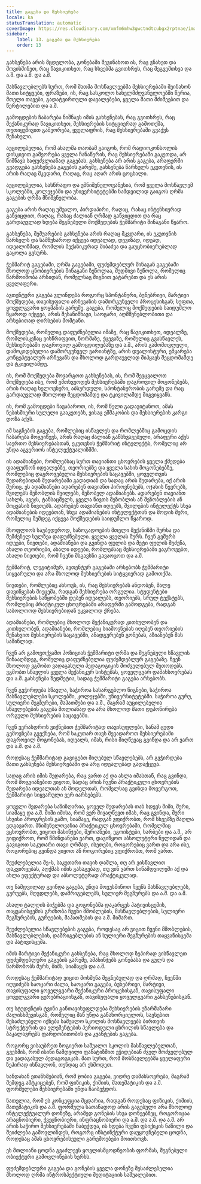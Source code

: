 ```yaml
---
title: გაგება და მეხსიერება
locale: ka
statusTranslation: automatic
coverImage: https://res.cloudinary.com/xmfm6mhw3gwctndtcubgx2rptnae/image/upload/v1740337243/small_cover_educacion_fundamental_a051170f1c.webp
sidebar:
    label: 13. გაგება და მეხსიერება
    order: 13
---
```

გახსენება არის მცდელობა, გონებაში შევინახოთ ის, რაც ვნახეთ და მოვისმინეთ, რაც წავიკითხეთ, რაც სხვებმა გვითხრეს, რაც შეგვემთხვა და ა.შ. და ა.შ. და ა.შ.

მასწავლებლებს სურთ, რომ მათმა მოსწავლეებმა მეხსიერებაში შეინახონ მათი სიტყვები, ფრაზები, ის, რაც სასკოლო სახელმძღვანელოებში წერია, მთელი თავები, გადატვირთული დავალებები, ყველა მათი მძიმეებით და წერტილებით და ა.შ.

გამოცდების ჩაბარება ნიშნავს იმის გახსენებას, რაც გვითხრეს, რაც მექანიკურად წავიკითხეთ, მეხსიერების სიტყვიერად გამოთქმა, თუთიყუშივით გამეორება, ყველაფრის, რაც მეხსიერებაში გვაქვს შენახული.

აუცილებელია, რომ ახალმა თაობამ გაიგოს, რომ რადიოკონსოლის დისკივით გამეორება ყველა ჩანაწერის, რაც მეხსიერებაში გაკეთდა, არ ნიშნავს საფუძვლიანად გაგებას. გახსენება არ არის გაგება, არაფერში გვადგება გახსენება გაგების გარეშე, გახსენება წარსულს ეკუთვნის, ის არის რაღაც მკვდარი, რაღაც, რაც აღარ არის ცოცხალი.

აუცილებელია, სასწრაფო და უმნიშვნელოვანესია, რომ ყველა მოსწავლემ სკოლებში, კოლეჯებში და უნივერსიტეტებში ნამდვილად გაიგოს ღრმა გაგების ღრმა მნიშვნელობა.

გაგება არის რაღაც უშუალო, პირდაპირი, რაღაც, რასაც ინტენსიურად განვიცდით, რაღაც, რასაც ძალიან ღრმად განვიცდით და რაც გარდაუვლად ხდება შეგნებული მოქმედების ჭეშმარიტი შინაგანი წყარო.

გახსენება, მემუარების გახსენება არის რაღაც მკვდარი, ის ეკუთვნის წარსულს და სამწუხაროდ იქცევა იდეალად, დევიზად, იდეად, იდეალიზმად, რომლის მექანიკურად მიბაძვა და გაუცნობიერებლად გაყოლა გვსურს.

ჭეშმარიტ გაგებაში, ღრმა გაგებაში, ფუძემდებლურ შინაგან გაგებაში მხოლოდ ცნობიერების შინაგანი ზეწოლაა, მუდმივი ზეწოლა, რომელიც წარმოიშობა არსიდან, რომელსაც შიგნით ვატარებთ და ეს არის ყველაფერი.

ავთენტური გაგება ვლინდება როგორც სპონტანური, ბუნებრივი, მარტივი მოქმედება, თავისუფალი არჩევანის დამთრგუნველი პროცესისგან; სუფთა, ყოველგვარი ყოყმანის გარეშე. გაგება, რომელიც მოქმედების საიდუმლო წყაროდ იქცევა, არის შესანიშნავი, საოცარი, აღმშენებლობითი და არსებითად ღირსების მომტანი.

მოქმედება, რომელიც დაფუძნებულია იმაზე, რაც წავიკითხეთ, იდეალზე, რომლისკენაც ვისწრაფვით, ნორმაზე, ქცევაზე, რომელიც გვასწავლეს, მეხსიერებაში დაგროვილ გამოცდილებაზე და ა.შ., არის გამომთვლელი, დამოკიდებულია დამთრგუნველ ვარიანტზე, არის დუალისტური, ემყარება კონცეპტუალურ არჩევანს და მხოლოდ გარდაუვლად მიჰყავს შეცდომამდე და ტკივილამდე.

ის, რომ მოქმედება მოვარგოთ გახსენებას, ის, რომ შევცვალოთ მოქმედება ისე, რომ ემთხვეოდეს მეხსიერებაში დაგროვილ მოგონებებს, არის რაღაც ხელოვნური, აბსურდული, სპონტანურობის გარეშე და რაც გარდაუვლად მხოლოდ შეცდომამდე და ტკივილამდე მიგვიყვანს.

ის, რომ გამოცდები ჩავაბაროთ, ის, რომ წელი გადავიტანოთ, ამას ნებისმიერი სულელი გააკეთებს, ვისაც ეშმაკობის და მეხსიერების კარგი დოზა აქვს.

იმ საგნების გაგება, რომლებიც ისწავლეს და რომლებშიც გამოცდის ჩაბარება მოგვიწევს, არის რაღაც ძალიან განსხვავებული, არაფერი აქვს საერთო მეხსიერებასთან, ეკუთვნის ჭეშმარიტ ინტელექტს, რომელიც არ უნდა აგვერიოს ინტელექტუალიზმში.

ის ადამიანები, რომლებსაც სურთ თავიანთი ცხოვრების ყველა ქმედება დააფუძნონ იდეალებზე, თეორიებზე და ყველა სახის მოგონებებზე, რომლებიც დაგროვებულია მეხსიერების საცავებში, ყოველთვის შედარებიდან შედარებაში გადადიან და სადაც არის შედარება, იქ არის შურიც. ეს ადამიანები ადარებენ თავიანთ პიროვნებებს, ოჯახის წევრებს, შვილებს მეზობლის შვილებს, მეზობელ ადამიანებს. ადარებენ თავიანთ სახლს, ავეჯს, ტანსაცმელს, ყველა ნივთს მეზობლის ან მეზობლების ან მოყვასის ნივთებს. ადარებენ თავიანთ იდეებს, შვილების ინტელექტს სხვა ადამიანების იდეებთან, სხვა ადამიანების ინტელექტთან და მოდის შური, რომელიც შემდეგ იქცევა მოქმედების საიდუმლო წყაროდ.

მსოფლიოს საუბედუროდ, საზოგადოების მთელი მექანიზმი შურსა და შემძენელ სულზეა დაფუძნებული. ყველა ყველას შურს. ჩვენ გვშურს იდეები, ნივთები, ადამიანები და გვინდა ფულის და მეტი ფულის შეძენა, ახალი თეორიები, ახალი იდეები, რომლებსაც მეხსიერებაში ვაგროვებთ, ახალი ნივთები, რომ ჩვენი მსგავსნი გავაოცოთ და ა.შ.

ჭეშმარიტ, ლეგიტიმურ, ავთენტურ გაგებაში არსებობს ჭეშმარიტი სიყვარული და არა მხოლოდ მეხსიერების სიტყვიერად გამოთქმა.

ნივთები, რომლებიც ახსოვს, ის, რაც მეხსიერებას ანდობენ, მალე დავიწყებას მიეცემა, რადგან მეხსიერება ორგულია. სტუდენტები მეხსიერების საწყობებში დებენ იდეალებს, თეორიებს, სრულ ტექსტებს, რომლებიც პრაქტიკულ ცხოვრებაში არაფერში გამოდგება, რადგან საბოლოოდ მეხსიერებიდან უკვალოდ ქრება.

ადამიანები, რომლებიც მხოლოდ მექანიკურად კითხულობენ და კითხულობენ, ადამიანები, რომლებიც სიამოვნებას იღებენ თეორიების შენახვით მეხსიერების საცავებში, ანადგურებენ გონებას, აზიანებენ მას საშინლად.

ჩვენ არ გამოვთქვამთ პოზიციას ჭეშმარიტი ღრმა და შეგნებული სწავლის წინააღმდეგ, რომელიც დაფუძნებულია ფუძემდებლურ გაგებაზე. ჩვენ მხოლოდ ვგმობთ ვადაგასული პედაგოგიკის მოძველებულ მეთოდებს. ვგმობთ სწავლის ყველა მექანიკურ სისტემას, ყოველგვარ დამახსოვრებას და ა.შ. გახსენება ზედმეტია, სადაც ჭეშმარიტი გაგება არსებობს.

ჩვენ გვჭირდება სწავლა, საჭიროა სასარგებლო წიგნები, საჭიროა მასწავლებლები სკოლებში, კოლეჯებში, უნივერსიტეტებში. საჭიროა გურუ, სულიერი მეგზურები, მაჰათმები და ა.შ., მაგრამ აუცილებელია სწავლებების გაგება მთლიანად და არა მხოლოდ მათი დეპონირება ორგული მეხსიერების საცავებში.

ჩვენ ვერასდროს ვიქნებით ჭეშმარიტად თავისუფლები, სანამ ცუდი გემოვნება გვექნება, რომ საკუთარ თავს შევადაროთ მეხსიერებაში დაგროვილ მოგონებას, იდეალს, იმას, რისი მიღწევაც გვინდა და არ ვართ და ა.შ. და ა.შ.

როდესაც ჭეშმარიტად გავიგებთ მიღებულ სწავლებებს, არ გვჭირდება მათი გახსენება მეხსიერებაში და არც იდეალებად გადაქცევა.

სადაც არის იმის შედარება, რაც ვართ აქ და ახლა იმასთან, რაც გვინდა, რომ მოგვიანებით ვიყოთ, სადაც არის ჩვენი პრაქტიკული ცხოვრების შედარება იდეალთან ან მოდელთან, რომელსაც გვინდა მოვერგოთ, ჭეშმარიტი სიყვარული ვერ იარსებებს.

ყოველი შედარება საზიზღარია, ყოველ შედარებას თან სდევს შიში, შური, სიამაყე და ა.შ. შიში იმისა, რომ ვერ მივაღწევთ იმას, რაც გვინდა, შური სხვისი პროგრესის გამო, სიამაყე, რადგან ვფიქრობთ, რომ სხვებზე მაღლა ვდგავართ. მნიშვნელოვანია პრაქტიკულ ცხოვრებაში, რომელშიც ვცხოვრობთ, ვიყოთ მახინჯები, შურიანები, ეგოისტები, ხარბები და ა.შ., არ ვიფიქროთ, რომ წმინდანები ვართ, დავიწყოთ აბსოლუტური ნულიდან და გავიგოთ საკუთარი თავი ღრმად, ისეთები, როგორებიც ვართ და არა ისე, როგორებიც გვინდა ვიყოთ ან როგორებიც ვფიქრობთ, რომ ვართ.

შეუძლებელია მე-ს, საკუთარი თავის დაშლა, თუ არ ვისწავლით დაკვირვებას, აღქმას იმის გასაგებად, თუ ვინ ვართ სინამდვილეში აქ და ახლა ეფექტურად და აბსოლუტურად პრაქტიკულად.

თუ ნამდვილად გვინდა გაგება, უნდა მოვუსმინოთ ჩვენს მასწავლებლებს, გურუებს, მღვდლებს, დამრიგებლებს, სულიერ მეგზურებს და ა.შ. და ა.შ.

ახალი ტალღის ბიჭებმა და გოგონებმა დაკარგეს პატივისცემის, თაყვანისცემის გრძნობა ჩვენი მშობლების, მასწავლებლების, სულიერი მეგზურების, გურუების, მაჰათმების და ა.შ. მიმართ.

შეუძლებელია სწავლებების გაგება, როდესაც არ ვიცით ჩვენი მშობლების, მასწავლებლების, დამრიგებლების ან სულიერი მეგზურების თაყვანისცემა და პატივისცემა.

იმის მარტივი მექანიკური გახსენება, რაც მხოლოდ ზეპირად ვისწავლეთ ფუძემდებლური გაგების გარეშე, ამახინჯებს გონებასა და გულს და წარმოშობს შურს, შიშს, სიამაყეს და ა.შ.

როდესაც ჭეშმარიტად ვიცით მოსმენა შეგნებულად და ღრმად, ჩვენში იღვიძებს საოცარი ძალა, საოცარი გაგება, ბუნებრივი, მარტივი, თავისუფალი ყოველგვარი მექანიკური პროცესისგან, თავისუფალი ყოველგვარი ცერებრაციისგან, თავისუფალი ყოველგვარი გახსენებისგან.

თუ სტუდენტის ტვინი განთავისუფლდება მეხსიერების უზარმაზარი ძალისხმევისგან, რომელიც მან უნდა განახორციელოს, სავსებით შესაძლებელი იქნება საშუალო სკოლის მოსწავლეებს ბირთვის სტრუქტურის და ელემენტების პერიოდული ცხრილის სწავლება და ბაკალავრებს ფარდობითობის და კვანტების გაგება.

როგორც ვისაუბრეთ ზოგიერთ საშუალო სკოლის მასწავლებელთან, გვესმის, რომ ისინი ნამდვილი ფანატიზმით ეჭიდებიან ძველ მოძველებულ და ვადაგასულ პედაგოგიკას. მათ სურთ, რომ მოსწავლეებმა ყველაფერი ზეპირად ისწავლონ, თუნდაც არ ესმოდეთ.

ხანდახან ეთანხმებიან, რომ ჯობია გაგება, ვიდრე დამახსოვრება, მაგრამ შემდეგ ამტკიცებენ, რომ ფიზიკის, ქიმიის, მათემატიკის და ა.შ. ფორმულები მეხსიერებაში უნდა ჩაიბეჭდოს.

ნათელია, რომ ეს კონცეფცია მცდარია, რადგან როდესაც ფიზიკის, ქიმიის, მათემატიკის და ა.შ. ფორმულა სათანადოდ არის გაგებული არა მხოლოდ ინტელექტუალურ დონეზე, არამედ გონების სხვა დონეებზეც, როგორიცაა არაცნობიერი, ქვეცნობიერი, ინფრაცნობიერი და ა.შ. და ა.შ. და ა.შ. არ არის საჭირო მეხსიერებაში ჩაბეჭდვა, ის ხდება ჩვენი ფსიქიკის ნაწილი და შეიძლება გამოვლინდეს, როგორც ინსტინქტური დაუყოვნებელი ცოდნა, როდესაც ამას ცხოვრებისეული გარემოებები მოითხოვს.

ეს მთლიანი ცოდნა გვაძლევს ყოვლისმცოდნეობის ფორმას, შეგნებული ობიექტური გამოვლინების ხერხს.

ფუძემდებლური გაგება და გონების ყველა დონეზე შესაძლებელია მხოლოდ ღრმა ინტროსპექტიული მედიტაციის საშუალებით.

